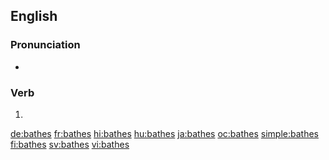 ==English==

===Pronunciation===
* {{IPA|/beɪðz/|lang=en}}

===Verb===
{{head|en|verb form}}

# {{en-third-person singular of|bathe}}

[[de:bathes]]
[[fr:bathes]]
[[hi:bathes]]
[[hu:bathes]]
[[ja:bathes]]
[[oc:bathes]]
[[simple:bathes]]
[[fi:bathes]]
[[sv:bathes]]
[[vi:bathes]]